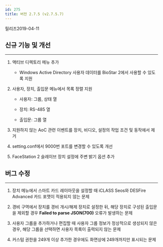 ```yaml
---
id: 275
title: 버전 2.7.5 (v2.7.5.7)
---
```


릴리즈<Separator/>2019-04-11

## 신규 기능 및 개선

---

1. 액티브 디렉토리 메뉴 추가

    * Windows Active Directory 사용자 데이터를 BioStar 2에서 사용할 수 있도록 지원

1. 사용자, 장치, 출입문 메뉴에서 목록 정렬 지원

    * 사용자: 그룹, 상태 열

    * 장치: RS-485 열

    * 출입문: 그룹 열

1. 지원하지 않는 AoC 관련 이벤트를 장치, 비디오, 설정의 작업 조건 및 동작에서 제거

1. setting.conf에서 9000번 포트를 변경할 수 있도록 개선

1. FaceStation 2 슬레이브 장치 설정에 주변 밝기 옵션 추가

## 버그 수정

---

1. 장치 메뉴에서 스마트 카드 레이아웃을 설정할 때 iCLASS Seos와 DESFire Advanced 카드 포맷이 적용되지 않는 문제

1. 경비 구역에서 장치를 경비 개시/해제 장치로 설정한 뒤, 해당 장치로 구성된 출입문을 제외할 경우 **Failed to parse JSON(700)** 오류가 발생하는 문제

1. 사용자 그룹을 추가하거나 편집할 때 사용자 그룹 정보가 정상적으로 생성되지 않은 경우, 해당 그룹을 선택하면 사용자 목록이 출력되지 않는 문제

1. 커스텀 권한을 249개 이상 추가한 경우에도 화면상에 249개까지만 표시되는 문제


